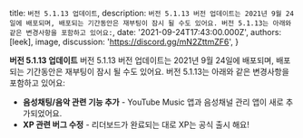 
  title: `버전 5.1.13 업데이트`,
  description: `버전 5.1.13 버전 업데이트는 2021년 9월 24일에 배포되며, 배포되는 기간동안은 재부팅이 잠시 될 수도 있어요. 버전 5.1.13는 아래와 같은 변경사항을 포함하고 있어요:`,
  date: '2021-09-24T17:43:00.000Z',
  authors: [leek],
  image,
  discussion: 'https://discord.gg/mN2ZttmZF6',
}

<!--excerpt-->
**버전 5.1.13 업데이트**
버전 5.1.13 버전 업데이트는 2021년 9월 24일에 배포되며, 배포되는 기간동안은 재부팅이 잠시 될 수도 있어요. 버전 5.1.13는 아래와 같은 변경사항을 포함하고 있어요:

* **음성채팅/음악 관련 기능 추가** - YouTube Music 앱과 음성채널 관리 앱이 새로 추가되었어요.
* **XP 관련 버그 수정** - 리더보드가 완료되는 대로 XP는 공식 출시 해요!